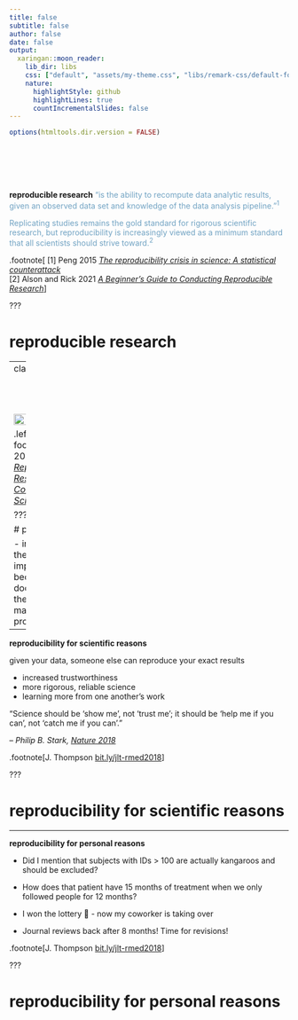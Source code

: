 ```yaml
---
title: false
subtitle: false
author: false
date: false
output:
  xaringan::moon_reader:
    lib_dir: libs
    css: ["default", "assets/my-theme.css", "libs/remark-css/default-fonts.css"]
    nature:
      highlightStyle: github
      highlightLines: true
      countIncrementalSlides: false
---
```


```r
options(htmltools.dir.version = FALSE)
```

<br>
<br>
<br>
<br>

**reproducible research** <font color=#71A3C3>"is the ability to recompute data analytic results, given an observed data set and knowledge of the data analysis pipeline."<sup>1</sup> 

Replicating studies remains the gold standard for rigorous scientific research, but reproducibility is increasingly viewed as a minimum standard that all scientists should strive toward.<sup>2</sup>
</font>

.footnote[
  [1] Peng 2015 [*The reproducibility crisis in science: A statistical counterattack*](https://doi.org/10.1111/j.1740-9713.2015.00827.x)  
  [2] Alson and Rick 2021 [*A Beginner's Guide to Conducting Reproducible Research*](https://doi.org/10.1002/bes2.1801)
]


???

# reproducible research

---
class: center

<br>
<br>
<br>

<img src="assets/figures/peng_2011.png" width="100%"></img>

.left-footnote[Peng 2011 [*Reproducible Research in Computational Science*](10.1126/science.1213847)]

???

# peng

- including the code is important because it documents the decision-making process

---

**reproducibility for scientific reasons**

given your data, someone else can reproduce your exact results

* increased trustworthiness
* more rigorous, reliable science
* learning more from one another's work

"Science should be 'show me', not 'trust me'; it should be 'help me if you can', not 'catch me if you can'."

*-- Philip B. Stark, <a href="https://www.nature.com/articles/d41586-018-05256-0" target="_blank">Nature 2018</a>*
  
  
.footnote[J. Thompson [bit.ly/jlt-rmed2018](bit.ly/jlt-rmed2018)]

???

# reproducibility for scientific reasons

---

**reproducibility for personal reasons**

* Did I mention that subjects with IDs > 100 are actually kangaroos and should be excluded?

* How does that patient have 15 months of treatment when we only followed people for 12 months?

* I won the lottery 👏 - now my coworker is taking over

* Journal reviews back after 8 months! Time for revisions!

  
.footnote[J. Thompson [bit.ly/jlt-rmed2018](bit.ly/jlt-rmed2018)]

???

# reproducibility for personal reasons
